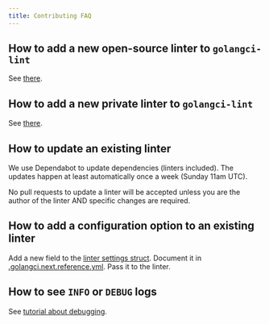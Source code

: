 ```yaml
---
title: Contributing FAQ
---
```


## How to add a new open-source linter to `golangci-lint`

See [there](/contributing/new-linters#how-to-add-a-public-linter-to-golangci-lint).

## How to add a new private linter to `golangci-lint`

See [there](/contributing/new-linters#how-to-add-a-private-linter-to-golangci-lint).

## How to update an existing linter

We use Dependabot to update dependencies (linters included).
The updates happen at least automatically once a week (Sunday 11am UTC).

No pull requests to update a linter will be accepted unless you are the author of the linter AND specific changes are required.

## How to add a configuration option to an existing linter

Add a new field to the [linter settings struct](https://github.com/golangci/golangci-lint/blob/master/pkg/config/linters_settings.go).
Document it in [.golangci.next.reference.yml](https://github.com/golangci/golangci-lint/blob/master/.golangci.next.reference.yml).
Pass it to the linter.

## How to see `INFO` or `DEBUG` logs

See [tutorial about debugging](/contributing/debug/).
